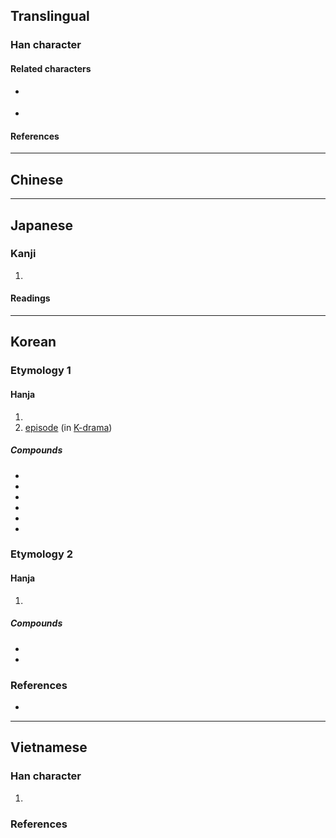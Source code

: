 {{also|畫|画}}
{{character info}}
==Translingual==

===Han character===
{{Han char|rn=102|rad=田|as=08|sn=13|four=50772|canj=LGUW|ids=⿳𦘒一⿶凵田}}

====Related characters====
* {{l|mul|畫}} {{q|Orthodox [[Traditional Chinese|traditional form]]}}
* {{l|mul|画}} {{q|[[Simplified Chinese]] and [[shinjitai]] form of {{l|mul|畫}}}}

====References====
{{Han ref|kx=0764.060|dkj=21877|hdz=42549.020|uh=7575}}

----

==Chinese==
{{zh-see|畫|v}}

----

==Japanese==

===Kanji===
{{ja-kanji|grade=|rs=田08}}

# {{alt form|ja|画}}

====Readings====
{{ja-readings
|on=かく, が, かい
|kun=かぎる, はかる, はかりごと, かく
}}

----

==Korean==

===Etymology 1===

====Hanja====
{{ko-hanja|그림|화}}

# {{alt form|ko|畫||{{hanja form of|화|[[picture]]; [[drawing]]; [[painting]]}}}}
# [[episode]] (in [[K-drama]])

=====Compounds=====
{{der-top3|Compounds}}
* {{ko-l|화면|畵面}}
* {{ko-l|화가|畵家}}
* {{ko-l|영화|映畵}}
* {{ko-l|만화|漫畵}}
* {{ko-l|벽화|壁畵}}
* {{ko-l|화룡점정|畵龍點睛}}
{{der-bottom}}

===Etymology 2===

====Hanja====
{{ko-hanja|긋다|그을|획}}

# {{alt form|ko|畫||{{hanja form of|획|to [[draw]] a [[line]]; to [[mark#Verb|mark]]}}}}

=====Compounds=====
{{der-top3|Compounds}}
* {{ko-l|획수|畵數}}
* {{ko-l|획출|畵出}}
{{der-bottom}}

===References===
* {{R:ko:Inmyeongyonghanjapyo}}

{{categorize|ko|Hanja variant forms|sort=화}}

----

==Vietnamese==

===Han character===
{{vi-readings|rs=田08
|hanviet=hoạ-gdhn, hoạch-gdhn
|phienthiet=
|nom=vạch-gdhn, vẽ-gdhn
}}

# {{alt form|vi|畫||{{han tu form of|hoạ|to [[draw]]}}}}

===References===
<references/>